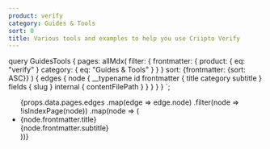 ```yaml
---
product: verify
category: Guides & Tools
sort: 0
title: Various tools and examples to help you use Criipto Verify
---
```



  query GuidesTools {
    pages: allMdx(
      filter: {
        frontmatter: {
          product: { eq: "verify" }
          category: { eq: "Guides & Tools" }
        }
      }
      sort: {frontmatter: {sort: ASC}}
    ) {
      edges {
        node {
          __typename
          id
          frontmatter {
            title
            category
            subtitle
          }
          fields {
            slug
          }
          internal {
            contentFilePath
          }
        }
      }
    }
  }
`;

<ul>
  {props.data.pages.edges
    .map(edge => edge.node)
    .filter(node => !isIndexPage(node))
    .map(node => (
      <li key={node.id}>
        <Link to={`/${node.fields.slug}/`}>{node.frontmatter.title}</Link>
        <br />
        {node.frontmatter.subtitle}
      </li>
    ))}
</ul>
